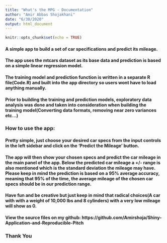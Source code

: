 ```yaml
---
title: "What's the MPG - Documentation"
author: "Amir Abbas Shojakhani"
date: "6/30/2020"
output: html_document
---
```


```r
knitr::opts_chunk$set(echo = TRUE)
```

#### A simple app to build a set of car specifications and predict its mileage.
#### The app uses the mtcars dataset as its base data and prediction is based on a simple linear regression model.
#### The training model and prediction function is written in a separate R file(Code.R) and built into the app directory so users wont have to load anything manually.
#### Prior to building the training and prediction models, exploratory data analysis was done and taken into consideration when building the training model(Converting data formats, removing near zero variances etc...)
### How to use the app:
#### Pretty simple, just choose your desired car specs from the input controls in the left sidebar and click on the 'Predict the Mileage' button.
#### The app will then show your chosen specs and predict the car mileage in the main panel of the app. Below the predicted car mileage a +/- range is also mentioned which is the standard deviation the mileage may have. Please keep in mind the prediction is based on a 95% average accuracy, meaning that 95% of the time, the average mileage of the chosen car specs should be in our prediction range.
#### Have fun and be creative but just keep in mind that radical choices(A car with with a weight of 10,000 lbs and 8 cylinders) with a very low mileage will show as 0.
#### View the source files on my github: https://github.com/Amirshoja/Shiny-Application-and-Reproducible-Pitch
### Thank You
